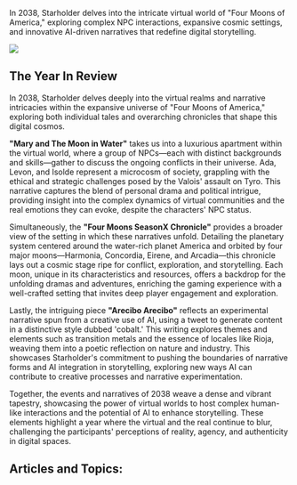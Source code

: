 In 2038, Starholder delves into the intricate virtual world of "Four Moons of America," exploring complex NPC interactions, expansive cosmic settings, and innovative AI-driven narratives that redefine digital storytelling.

![](https://drbs5yklwtho3.cloudfront.net/images/1752608922664-tppvnkrr7vh-image.jpg)

## The Year In Review

In 2038, Starholder delves deeply into the virtual realms and narrative intricacies within the expansive universe of "Four Moons of America," exploring both individual tales and overarching chronicles that shape this digital cosmos.

**"Mary and The Moon in Water"** takes us into a luxurious apartment within the virtual world, where a group of NPCs—each with distinct backgrounds and skills—gather to discuss the ongoing conflicts in their universe. Ada, Levon, and Isolde represent a microcosm of society, grappling with the ethical and strategic challenges posed by the Valois' assault on Tyro. This narrative captures the blend of personal drama and political intrigue, providing insight into the complex dynamics of virtual communities and the real emotions they can evoke, despite the characters' NPC status.

Simultaneously, the **"Four Moons SeasonX Chronicle"** provides a broader view of the setting in which these narratives unfold. Detailing the planetary system centered around the water-rich planet America and orbited by four major moons—Harmonia, Concordia, Eirene, and Arcadia—this chronicle lays out a cosmic stage ripe for conflict, exploration, and storytelling. Each moon, unique in its characteristics and resources, offers a backdrop for the unfolding dramas and adventures, enriching the gaming experience with a well-crafted setting that invites deep player engagement and exploration.

Lastly, the intriguing piece **"Arecibo Arecibo"** reflects an experimental narrative spun from a creative use of AI, using a tweet to generate content in a distinctive style dubbed 'cobalt.' This writing explores themes and elements such as transition metals and the essence of locales like Rioja, weaving them into a poetic reflection on nature and industry. This showcases Starholder's commitment to pushing the boundaries of narrative forms and AI integration in storytelling, exploring new ways AI can contribute to creative processes and narrative experimentation.

Together, the events and narratives of 2038 weave a dense and vibrant tapestry, showcasing the power of virtual worlds to host complex human-like interactions and the potential of AI to enhance storytelling. These elements highlight a year where the virtual and the real continue to blur, challenging the participants' perceptions of reality, agency, and authenticity in digital spaces.‍‍‍

## Articles and Topics:
